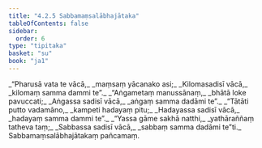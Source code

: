 ```yaml
---
title: "4.2.5 Sabbamaṃsalābhajātaka"
tableOfContents: false
sidebar:
  order: 6
type: "tipitaka"
basket: "su"
book: "ja1"
---
```



<DynamicBreadcrumb />

<Division number="57" book="ja1" bookNo="22" page="208">

<Paragraph number="955" type="verses" book="ja1">
_“Pharusā vata te vācā,_  
_maṃsaṃ yācanako asi;_  
_Kilomasadisī vācā,_  
_kilomaṃ samma dammi te”._  

</Paragraph>

</Division>
<Division number="58" book="ja1" bookNo="22" page="248">

<Paragraph number="956" type="verses" book="ja1">
_“Aṅgametaṃ manussānaṃ,_  
_bhātā loke pavuccati;_  
_Aṅgassa sadisī vācā,_  
_aṅgaṃ samma dadāmi te”._  

</Paragraph>

</Division>
<Division number="59" book="ja1" bookNo="22" page="234">

<Paragraph number="957" type="verses" book="ja1">
_“Tātāti putto vadamāno,_  
_kampeti hadayaṃ pitu;_  
_Hadayassa sadisī vācā,_  
_hadayaṃ samma dammi te”._  

</Paragraph>

</Division>
<Division number="60" book="ja1" bookNo="22" page="234">

<Paragraph number="958" type="verses" book="ja1">
_“Yassa gāme sakhā natthi,_  
_yathāraññaṃ tatheva taṃ;_  
_Sabbassa sadisī vācā,_  
_sabbaṃ samma dadāmi te”ti._  


</Paragraph>
</Division>

<Paragraph number="959" type="center" book="ja1">
Sabbamaṃsalābhajātakaṃ pañcamaṃ.
</Paragraph>